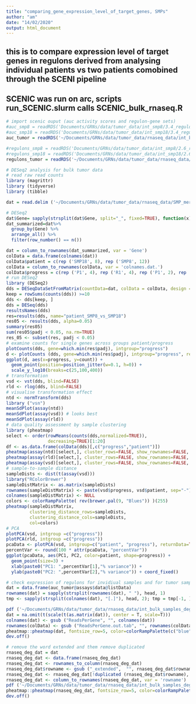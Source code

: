 ```yaml
---
title: "comparing_gene_expression_level_of_target_genes, SMPs"
author: "am"
date: "14/02/2020"
output: html_document
---
```

## this is to compare expression level of target genes in regulons derived from analysing individual patients vs two patients comobined through the SCENI pipeline

## SCENIC was run on arc, scripts run_SCENIC.slurm calls SCENIC_bulk_rnaseq.R

```r
# import scenic ouput (auc activity scores and regulon-gene sets)
#auc_smp8 = readRDS('Documents/GRNs/data/tumor_data/int_smp8/3.4_regulonAUC.Rds')
#auc_smp18 = readRDS('Documents/GRNs/data/tumor_data/int_smp18/3.4_regulonAUC.Rds')
auc_tumor = readRDS('~/Documents/GRNs/data/tumor_data/rnaseq_data/int_bulk_samples_deg/3.4_regulonAUC.Rds')

#regulons_smp8 = readRDS('Documents/GRNs/data/tumor_data/int_smp8/2.6_regulons_asGeneSet.Rds')
#regulons_smp18 = readRDS('Documents/GRNs/data/tumor_data/int_smp18/2.6_regulons_asGeneSet.Rds')
regulons_tumor = readRDS('~/Documents/GRNs/data/tumor_data/rnaseq_data/int_bulk_samples_deg/2.6_regulons_asGeneSet.Rds')
```

```r
# DESeq2 analysis for bulk tumor data
# read raw read counts
library (magrittr)
library (tidyverse)
library (tibble)

dat = read.delim ('~/Documents/GRNs/data/tumor_data/rnaseq_data/SMP_merged.ensg_name_protein.gencodev32', stringsAsFactors = FALSE)

# DESeq2
dat$Gene= sapply(strsplit(dat$Gene, split="_", fixed=TRUE), function(x) x[1])
dat_summarized=dat%>%
  group_by(Gene) %>%
  arrange_all() %>%
  filter(row_number() == n())

dat = column_to_rownames(dat_summarized, var = 'Gene')
colData = data.frame(colnames(dat))
colData$patient = c(rep ('SMP18', 8), rep ('SMP8', 12))
colData = column_to_rownames(colData, var = 'colnames.dat.')
colData$progress = c(rep ('P1', 4), rep ('R1', 4), rep ('P1', 2), rep ('R1', 4), rep ('R2', 6))
# run DESeq2
library (DESeq2)
dds = DESeqDataSetFromMatrix(countData=dat, colData = colData, design = ~progress+patient)
keep = rowSums(counts(dds)) >=10
dds <- dds[keep, ]
dds = DESeq(dds)
resultsNames(dds)
res=results(dds, name="patient_SMP8_vs_SMP18")
res05 <- results(dds, alpha=0.05)
summary(res05)
sum(res05$padj < 0.05, na.rm=TRUE)
res_05 <- subset(res, padj < 0.05)
# examine counts for single genes across groups patient/progress
plotCounts(dds, gene=which.min(res$padj), intgroup="progress")
d <- plotCounts (dds, gene=which.min(res$padj), intgroup="progress", returnData = TRUE)
ggplot(d, aes(x=progress, y=count)) +
  geom_point(position=position_jitter(w=0.1, h=0)) +
  scale_y_log10(breaks=c(25,100,400))
# transformation
vsd <- vst(dds, blind=FALSE)
rld <- rlog(dds, blind=FALSE)
# visualise transformation effect
ntd <- normTransform(dds)
library ("vsn")
meanSdPlot(assay(ntd))
meanSdPlot(assay(vsd)) # looks best
meanSdPlot(assay(rld))
# data quality assessment by sample clustering 
library (pheatmap)
select <- order(rowMeans(counts(dds,normalized=TRUE)),
                decreasing=TRUE)[1:20]
df <- as.data.frame(colData(dds)[,c("progress","patient")])
pheatmap(assay(ntd)[select,], cluster_rows=FALSE, show_rownames=FALSE, cluster_cols=FALSE, annotation_col=df)
pheatmap(assay(rld)[select,], cluster_rows=FALSE, show_rownames=FALSE, cluster_cols=FALSE, annotation_col=df)
pheatmap(assay(vsd)[select,], cluster_rows=FALSE, show_rownames=FALSE, cluster_cols=FALSE, annotation_col=df)
# sample-to-sample distance
sampleDists <- dist(t(assay(vsd)))
library("RColorBrewer")
sampleDistMatrix <- as.matrix(sampleDists)
rownames(sampleDistMatrix) <- paste(vsd$progress, vsd$patient, sep="-")
colnames(sampleDistMatrix) <- NULL
colors <- colorRampPalette( rev(brewer.pal(9, "Blues")) )(255)
pheatmap(sampleDistMatrix,
         clustering_distance_rows=sampleDists,
         clustering_distance_cols=sampleDists,
         col=colors)
# PCA
plotPCA(vsd, intgroup =c("progress"))
plotPCA(rld, intgroup =c("progress"))
pcaData <- plotPCA(vsd, intgroup=c("patient", "progress"), returnData=TRUE)
percentVar <- round(100 * attr(pcaData, "percentVar"))
ggplot(pcaData, aes(PC1, PC2, color=patient, shape=progress)) +
  geom_point(size=3) +
  xlab(paste0("PC1: ",percentVar[1],"% variance")) +
  ylab(paste0("PC2: ",percentVar[2],"% variance")) + coord_fixed()

```

```r
# check expression of regulons for invidiual samples and for tumor samples in one run
dat = data.frame(auc_tumor@assays$data@listData)
rownames(dat) = sapply(strsplit(rownames(dat), " "), head, 1)
tmp <- sapply(strsplit(colnames(dat), "[.]"), head, 2); tmp = tmp[-1, ]; colnames(dat) = tmp

pdf ('~/Documents/GRNs/data/tumor_data/rnaseq_data/int_bulk_samples_deg/Step3_RegulonActivity_heatmap_regulonAUC.pdf', height = 9, width = 5)
dat = na.omit(t(scale(t(as.matrix(dat)), center = T, scale=T)))
colnames(dat) <- gsub ("ReadsPerGene", "", colnames(dat))
rownames(colData) <- gsub ("ReadsPerGene.out.tab", "", rownames(colData))
pheatmap::pheatmap(dat, fontsize_row=5, color=colorRampPalette(c("blue","white","red"))(100), breaks=seq(-3, 3, length.out = 100),treeheight_row=10, treeheight_col=10, border_color=NA, annotation = colData, clustering_method = "ward.D2", fontsize_col = 6)
dev.off()
```
```r
# remove the word extended and them remove duplicated 
rnaseq_deg_dat = dat
rnaseq_deg_dat <- data.frame(rnaseq_deg_dat) 
rnaseq_deg_dat <- rownames_to_column(rnaseq_deg_dat) 
rnaseq_deg_dat$rowname <- gsub ("_extended",  "", rnaseq_deg_dat$rowname)
rnaseq_deg_dat <- rnaseq_deg_dat[!duplicated (rnaseq_deg_dat$rowname), ]; rownames(rnaseq_deg_dat) = NULL; 
rnaseq_deg_dat <- column_to_rownames(rnaseq_deg_dat, var = 'rowname')
pdf ('~/Documents/GRNs/data/tumor_data/rnaseq_data/int_bulk_samples_deg/Step3_RegulonActivity_heatmap_regulonAUC_mod_labels.pdf', height = 9, width = 5)
pheatmap::pheatmap(rnaseq_deg_dat, fontsize_row=5, color=colorRampPalette(c("blue","white","red"))(100), breaks=seq(-3, 3, length.out = 100),treeheight_row=10, treeheight_col=10, border_color=NA, annotation = colData, clustering_method = "ward.D2", fontsize_col = 6)
dev.off()
```


